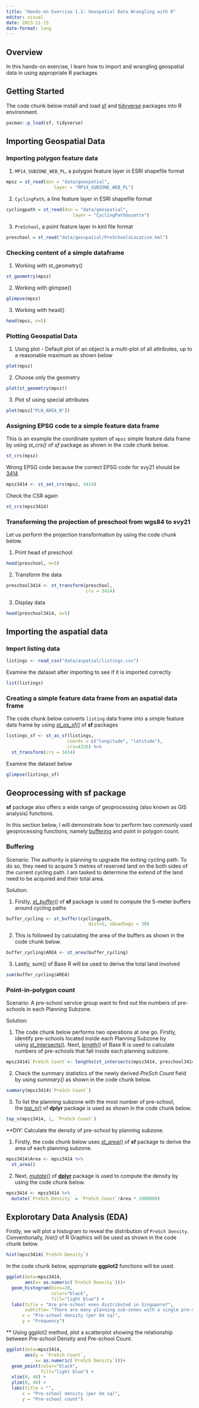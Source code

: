 ```yaml
---
title: "Hands-on Exercise 1.1: Geospatial Data Wrangling with R"
editor: visual
date: 2023-11-15
date-format: long
---
```


## Overview

In this hands-on exercise, I learn how to import and wrangling geospatial data in using appropriate R packages.

## Getting Started

The code chunk below install and load [sf](https://r-spatial.github.io/sf/) and [tidyverse](https://www.tidyverse.org/) packages into R environment.

```r
pacman::p_load(sf, tidyverse)
```

## Importing Geospatial Data

### Importing polygon feature data

1.  `MP14_SUBZONE_WEB_PL`, a polygon feature layer in ESRI shapefile format

```r
mpsz = st_read(dsn = "data/geospatial", 
                  layer = "MP14_SUBZONE_WEB_PL")
```

2.  `CyclingPath`, a line feature layer in ESRI shapefile format

```r
cyclingpath = st_read(dsn = "data/geospatial", 
                         layer = "CyclingPathGazette")
```

3.  `PreSchool`, a point feature layer in kml file format

```r
preschool = st_read("data/geospatial/PreSchoolsLocation.kml")
```

### Checking content of a simple dataframe

1.  Working with st_geometry()

```r
st_geometry(mpsz)
```

2.  Working with glimpse()

```r
glimpse(mpsz)
```

3.  Working with head()

```r
head(mpsz, n=5) 
```

### Plotting Geospatial Data

1.  Using plot - Default plot of an object is a multi-plot of all attributes, up to a reasonable maximum as shown below

```r
plot(mpsz)
```

2.  Choose only the geometry

```r
plot(st_geometry(mpsz))
```

3.  Plot sf using special attributes

```r
plot(mpsz["PLN_AREA_N"])
```

### Assigning EPSG code to a simple feature data frame

This is an example the coordinate system of `mpsz` simple feature data frame by using *st_crs()* of *sf* package as shown in the code chunk below.

```r
st_crs(mpsz)
```

Wrong EPSG code because the correct EPSG code for svy21 should be [3414](https://epsg.io/3414)

```r
mpsz3414 <- st_set_crs(mpsz, 3414)
```

Check the CSR again

```r
st_crs(mpsz3414)
```

### Transforming the projection of preschool from wgs84 to svy21

Let us perform the projection transformation by using the code chunk below.

1.  Print head of preschool

```r
head(preschool, n=5)
```

2.  Transform the data

```r
preschool3414 <- st_transform(preschool, 
                              crs = 3414)
```

3.  Display data

```r
head(preschool3414, n=5)
```

## Importing the aspatial data

### Import listing data

```r
listings <- read_csv("data/aspatial/listings.csv")
```

Examine the dataset after importing to see if it is imported correctly

```r
list(listings) 
```

### Creating a simple feature data frame from an aspatial data frame

The code chunk below converts `listing` data frame into a simple feature data frame by using [*st_as_sf()*](https://r-spatial.github.io/sf/reference/st_as_sf.html) of **sf** packages

```r
listings_sf <- st_as_sf(listings, 
                       coords = c("longitude", "latitude"),
                       crs=4326) %>%
  st_transform(crs = 3414)
```

Examine the dataset below

```r
glimpse(listings_sf)
```

## Geoprocessing with sf package

**sf** package also offers a wide range of geoprocessing (also known as GIS analysis) functions.

In this section below, I will demonstrate how to perform two commonly used geoprocessing functions, namely [buffering](https://www.gislounge.com/buffers-in-gis/) and point in polygon count.

### Buffering

Scenario: The authority is planning to upgrade the exiting cycling path. To do so, they need to acquire 5 metres of reserved land on the both sides of the current cycling path. I am tasked to determine the extend of the land need to be acquired and their total area.

Solution:

1.  Firstly, [*st_buffer()*](https://r-spatial.github.io/sf/reference/geos_unary.html) of **sf** package is used to compute the 5-meter buffers around cycling paths

```r
buffer_cycling <- st_buffer(cyclingpath, 
                               dist=5, nQuadSegs = 30)
```

2.  This is followed by calculating the area of the buffers as shown in the code chunk below.

```r
buffer_cycling$AREA <- st_area(buffer_cycling)
```

3.  Lastly, sum() of Base R will be used to derive the total land involved

```r
sum(buffer_cycling$AREA)
```

### Point-in-polygon count

Scenario: A pre-school service group want to find out the numbers of pre-schools in each Planning Subzone.

Solution:

1.  The code chunk below performs two operations at one go. Firstly, identify pre-schools located inside each Planning Subzone by using [st_intersects()](https://r-spatial.github.io/sf/reference/geos_binary_pred.html). Next, [*length()*](https://www.rdocumentation.org/packages/base/versions/3.6.2/topics/length) of Base R is used to calculate numbers of pre-schools that fall inside each planning subzone.

```r
mpsz3414$`PreSch Count`<- lengths(st_intersects(mpsz3414, preschool3414))
```

2.  Check the summary statistics of the newly derived *PreSch Count* field by using *summary()* as shown in the code chunk below.

```r
summary(mpsz3414$`PreSch Count`)
```

3.  To list the planning subzone with the most number of pre-school, the [*top_n()*](https://dplyr.tidyverse.org/reference/top_n.html) of **dplyr** package is used as shown in the code chunk below.

```r
top_n(mpsz3414, 1, `PreSch Count`)
```

\*\*DIY: Calculate the density of pre-school by planning subzone.

1.  Firstly, the code chunk below uses [*st_area()*](https://r-spatial.github.io/sf/reference/geos_measures.html) of **sf** package to derive the area of each planning subzone.

```r
mpsz3414$Area <- mpsz3414 %>%
  st_area()
```

2.  Next, [*mutate()*](https://dplyr.tidyverse.org/reference/mutate.html) of [**dplyr**](https://dplyr.tidyverse.org/) package is used to compute the density by using the code chunk below.

```r
mpsz3414 <- mpsz3414 %>%
  mutate(`PreSch Density` = `PreSch Count`/Area * 1000000)
```

## Explorotary Data Analysis (EDA)

Firstly, we will plot a histogram to reveal the distribution of `PreSch Density`. Conventionally, *hist()* of R Graphics will be used as shown in the code chunk below.

```r
hist(mpsz3414$`PreSch Density`)
```

In the code chunk below, appropriate **ggplot2** functions will be used.

```r
ggplot(data=mpsz3414, 
       aes(x= as.numeric(`PreSch Density`)))+
  geom_histogram(bins=20, 
                 color="black", 
                 fill="light blue") +
  labs(title = "Are pre-school even distributed in Singapore?",
       subtitle= "There are many planning sub-zones with a single pre-school, on the other hand, \nthere are two planning sub-zones with at least 20 pre-schools",
      x = "Pre-school density (per km sq)",
      y = "Frequency")
```

\*\* Using ggplot2 method, plot a scatterplot showing the relationship between Pre-school Density and Pre-school Count.

```r
ggplot(data=mpsz3414, 
       aes(y = `PreSch Count`, 
           x= as.numeric(`PreSch Density`)))+
  geom_point(color="black", 
             fill="light blue") +
  xlim(0, 40) +
  ylim(0, 40) +
  labs(title = "",
      x = "Pre-school density (per km sq)",
      y = "Pre-school count")
```
